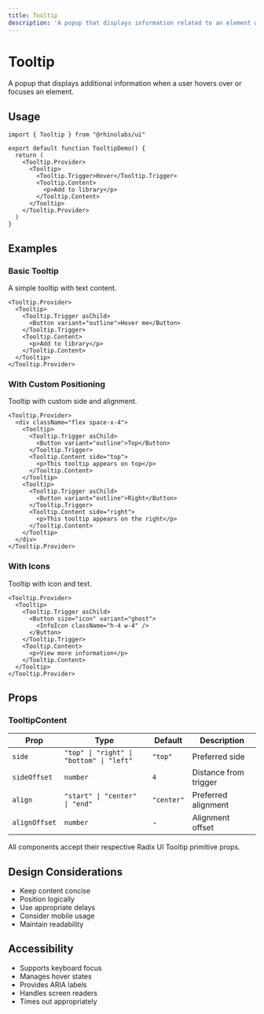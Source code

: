 ```yaml
---
title: Tooltip
description: 'A popup that displays information related to an element when the element receives keyboard focus or the mouse hovers over it.'
---
```



# Tooltip

A popup that displays additional information when a user hovers over or focuses an element.

## Usage

```tsx
import { Tooltip } from "@rhinolabs/ui"

export default function TooltipDemo() {
  return (
    <Tooltip.Provider>
      <Tooltip>
        <Tooltip.Trigger>Hover</Tooltip.Trigger>
        <Tooltip.Content>
          <p>Add to library</p>
        </Tooltip.Content>
      </Tooltip>
    </Tooltip.Provider>
  )
}
```

## Examples

### Basic Tooltip

A simple tooltip with text content.

```tsx
<Tooltip.Provider>
  <Tooltip>
    <Tooltip.Trigger asChild>
      <Button variant="outline">Hover me</Button>
    </Tooltip.Trigger>
    <Tooltip.Content>
      <p>Add to library</p>
    </Tooltip.Content>
  </Tooltip>
</Tooltip.Provider>
```

### With Custom Positioning

Tooltip with custom side and alignment.

```tsx
<Tooltip.Provider>
  <div className="flex space-x-4">
    <Tooltip>
      <Tooltip.Trigger asChild>
        <Button variant="outline">Top</Button>
      </Tooltip.Trigger>
      <Tooltip.Content side="top">
        <p>This tooltip appears on top</p>
      </Tooltip.Content>
    </Tooltip>
    <Tooltip>
      <Tooltip.Trigger asChild>
        <Button variant="outline">Right</Button>
      </Tooltip.Trigger>
      <Tooltip.Content side="right">
        <p>This tooltip appears on the right</p>
      </Tooltip.Content>
    </Tooltip>
  </div>
</Tooltip.Provider>
```

### With Icons

Tooltip with icon and text.

```tsx
<Tooltip.Provider>
  <Tooltip>
    <Tooltip.Trigger asChild>
      <Button size="icon" variant="ghost">
        <InfoIcon className="h-4 w-4" />
      </Button>
    </Tooltip.Trigger>
    <Tooltip.Content>
      <p>View more information</p>
    </Tooltip.Content>
  </Tooltip>
</Tooltip.Provider>
```

## Props

### TooltipContent

| Prop | Type | Default | Description |
|------|------|---------|-------------|
| `side` | `"top" \| "right" \| "bottom" \| "left"` | `"top"` | Preferred side |
| `sideOffset` | `number` | `4` | Distance from trigger |
| `align` | `"start" \| "center" \| "end"` | `"center"` | Preferred alignment |
| `alignOffset` | `number` | - | Alignment offset |

All components accept their respective Radix UI Tooltip primitive props.

## Design Considerations

- Keep content concise
- Position logically
- Use appropriate delays
- Consider mobile usage
- Maintain readability

## Accessibility

- Supports keyboard focus
- Manages hover states
- Provides ARIA labels
- Handles screen readers
- Times out appropriately
